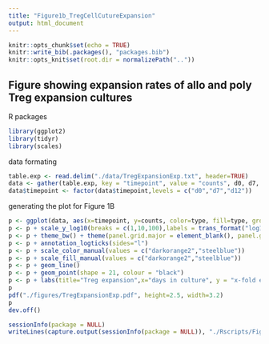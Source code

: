 ```yaml
---
title: "Figure1b_TregCellCutureExpansion"
output: html_document
---
```


```r
knitr::opts_chunk$set(echo = TRUE)
knitr::write_bib(.packages(), "packages.bib")
knitr::opts_knit$set(root.dir = normalizePath(".."))
```

## Figure showing expansion rates of allo and poly Treg expansion cultures

R packages

```r
library(ggplot2)
library(tidyr)
library(scales)
```

data formating 

```r
table.exp <- read.delim("./data/TregExpansionExp.txt", header=TRUE)
data <- gather(table.exp, key = "timepoint", value = "counts", d0, d7, d12)
data$timepoint <- factor(data$timepoint,levels = c("d0","d7","d12"))
```

generating the plot for Figure 1B

```r
p <- ggplot(data, aes(x=timepoint, y=counts, color=type, fill=type, group=experiment))
p <- p + scale_y_log10(breaks = c(1,10,100),labels = trans_format("log10", math_format(10^.x)), limits = c(1,100)) 
p <- p + theme_bw() + theme(panel.grid.major = element_blank(), panel.grid.minor = element_blank()) 
p <- p + annotation_logticks(sides="l")  
p <- p + scale_color_manual(values = c("darkorange2","steelblue"))
p <- p + scale_fill_manual(values = c("darkorange2","steelblue"))
p <- p + geom_line()
p <- p + geom_point(shape = 21, colour = "black")
p <- p + labs(title="Treg expansion",x="days in culture", y = "x-fold expansion")
p
pdf("./figures/TregExpansionExp.pdf", height=2.5, width=3.2)
p
dev.off()

```

```r
sessionInfo(package = NULL)
writeLines(capture.output(sessionInfo(package = NULL)), "./Rscripts/Figure1b_TregCellCultureExpansion_SessionInfo.txt")
```


